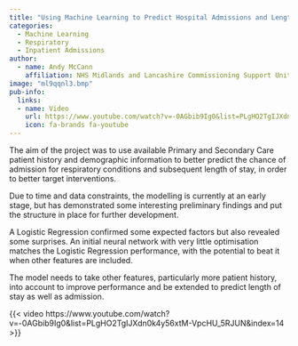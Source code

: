 ```yaml
---
title: "Using Machine Learning to Predict Hospital Admissions and Length of Stay for Respiratory Conditions"
categories:
  - Machine Learning
  - Respiratory
  - Inpatient Admissions
author:
  - name: Andy McCann
    affiliation: NHS Midlands and Lancashire Commissioning Support Unit 
image: "ml9qqnl3.bmp"
pub-info:
  links:
  - name: Video
    url: https://www.youtube.com/watch?v=-0AGbib9Ig0&list=PLgHO2TgIJXdn0k4y56xtM-VpcHU_5RJUN&index=14
    icon: fa-brands fa-youtube
---
```


The aim of the project was to use available Primary and Secondary Care patient history and demographic information to better predict the chance of admission for respiratory conditions and subsequent length of stay, in order to better target interventions. 

Due to time and data constraints, the modelling is currently at an early stage, but has demonstrated some interesting preliminary findings and put the structure in place for further development.

A Logistic Regression confirmed some expected factors but also revealed some surprises. An initial neural network with very little optimisation matches the Logistic Regression performance, with the potential to beat it when other features are included.

The model needs to take other features, particularly more patient history, into account to improve performance and be extended to predict length of stay as well as admission. 

{{< video https://www.youtube.com/watch?v=-0AGbib9Ig0&list=PLgHO2TgIJXdn0k4y56xtM-VpcHU_5RJUN&index=14 >}}

